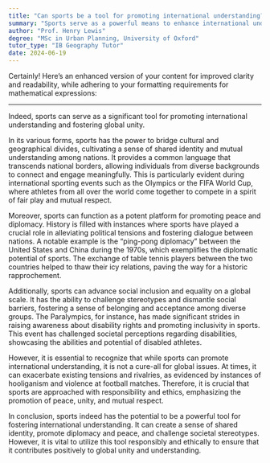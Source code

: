 ```yaml
---
title: "Can sports be a tool for promoting international understanding?"
summary: "Sports serve as a powerful means to enhance international understanding and promote global unity among diverse cultures and nations."
author: "Prof. Henry Lewis"
degree: "MSc in Urban Planning, University of Oxford"
tutor_type: "IB Geography Tutor"
date: 2024-06-19
---
```


Certainly! Here’s an enhanced version of your content for improved clarity and readability, while adhering to your formatting requirements for mathematical expressions:

---

Indeed, sports can serve as a significant tool for promoting international understanding and fostering global unity.

In its various forms, sports has the power to bridge cultural and geographical divides, cultivating a sense of shared identity and mutual understanding among nations. It provides a common language that transcends national borders, allowing individuals from diverse backgrounds to connect and engage meaningfully. This is particularly evident during international sporting events such as the Olympics or the FIFA World Cup, where athletes from all over the world come together to compete in a spirit of fair play and mutual respect.

Moreover, sports can function as a potent platform for promoting peace and diplomacy. History is filled with instances where sports have played a crucial role in alleviating political tensions and fostering dialogue between nations. A notable example is the “ping-pong diplomacy” between the United States and China during the 1970s, which exemplifies the diplomatic potential of sports. The exchange of table tennis players between the two countries helped to thaw their icy relations, paving the way for a historic rapprochement.

Additionally, sports can advance social inclusion and equality on a global scale. It has the ability to challenge stereotypes and dismantle social barriers, fostering a sense of belonging and acceptance among diverse groups. The Paralympics, for instance, has made significant strides in raising awareness about disability rights and promoting inclusivity in sports. This event has challenged societal perceptions regarding disabilities, showcasing the abilities and potential of disabled athletes.

However, it is essential to recognize that while sports can promote international understanding, it is not a cure-all for global issues. At times, it can exacerbate existing tensions and rivalries, as evidenced by instances of hooliganism and violence at football matches. Therefore, it is crucial that sports are approached with responsibility and ethics, emphasizing the promotion of peace, unity, and mutual respect.

In conclusion, sports indeed has the potential to be a powerful tool for fostering international understanding. It can create a sense of shared identity, promote diplomacy and peace, and challenge societal stereotypes. However, it is vital to utilize this tool responsibly and ethically to ensure that it contributes positively to global unity and understanding.
    